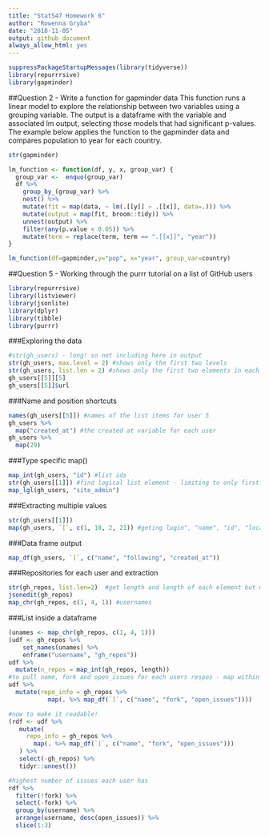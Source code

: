 ```yaml
---
title: "Stat547 Homework 6"
author: "Rowenna Gryba"
date: "2018-11-05"
output: github_document
always_allow_html: yes
---
```

  
```r
suppressPackageStartupMessages(library(tidyverse))
library(repurrrsive)
library(gapminder)
```

##Question 2 - Write a function for gapminder data
This function runs a linear model to explore the relationship between two variables using a grouping variable. The output is a dataframe with the variable and associated lm output, selecting those models that had significant p-values.
The example below applies the function to the gapminder data and compares population to year for each country.

```r
str(gapminder)

lm_function <- function(df, y, x, group_var) {
  group_var <-  enquo(group_var)
  df %>%
    group_by_(group_var) %>%
    nest() %>%
    mutate(fit = map(data, ~ lm(.[[y]] ~ .[[x]], data=.))) %>%
    mutate(output = map(fit, broom::tidy)) %>%
    unnest(output) %>%
    filter(any(p.value < 0.05)) %>%
    mutate(term = replace(term, term == ".[[x]]", "year"))
}

lm_function(df=gapminder,y="pop", x="year", group_var=country)
```

##Question 5 - Working through the purrr tutorial on a list of GitHub users
```r
library(repurrrsive)
library(listviewer)
library(jsonlite)
library(dplyr)
library(tibble)
library(purrr)
```

###Exploring the data
```r
#str(gh_users) - long! so not including here in output
str(gh_users, max.level = 2) #shows only the first two levels
str(gh_users, list.len = 2) #shows only the first two elements in each level
gh_users[[5]][5]
gh_users[[5]]$url
```

###Name and position shortcuts
```r
names(gh_users[[5]]) #names of the list items for user 5
gh_users %>% 
  map("created_at") #the created at variable for each user
gh_users %>% 
  map(29)
```

###Type specific map()
```r
map_int(gh_users, "id") #list ids
str(gh_users[[1]]) #find logical list element - limiting to only first user for ease
map_lgl(gh_users, "site_admin")
```

###Extracting multiple values
```r
str(gh_users[[1]])
map(gh_users, `[`, c(1, 18, 2, 21)) #geting login", "name", "id", "location" by position
```

###Data frame output
```r
map_df(gh_users, `[`, c("name", "following", "created_at"))
```

###Repositories for each user and extraction
```r
str(gh_repos, list.len=2)  #get length and length of each element but missing some of the lists
jsonedit(gh_repos)
map_chr(gh_repos, c(1, 4, 1)) #usernames

```

###List inside a dataframe
```r
(unames <- map_chr(gh_repos, c(1, 4, 1)))
(udf <- gh_repos %>%
    set_names(unames) %>% 
    enframe("username", "gh_repos"))
udf %>% 
  mutate(n_repos = map_int(gh_repos, length))
#to pull name, fork and open_issues for each users respos - map within map!
udf %>% 
  mutate(repo_info = gh_repos %>%
           map(. %>% map_df(`[`, c("name", "fork", "open_issues"))))

#now to make it readable!
(rdf <- udf %>% 
   mutate(
     repo_info = gh_repos %>%
       map(. %>% map_df(`[`, c("name", "fork", "open_issues")))
   ) %>% 
   select(-gh_repos) %>% 
   tidyr::unnest())

#highest number of issues each user has
rdf %>% 
  filter(!fork) %>% 
  select(-fork) %>% 
  group_by(username) %>%
  arrange(username, desc(open_issues)) %>%
  slice(1:3)
```
